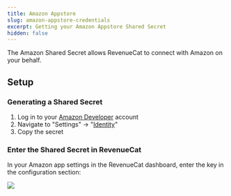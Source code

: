 ```yaml
---
title: Amazon Appstore
slug: amazon-appstore-credentials
excerpt: Getting your Amazon Appstore Shared Secret
hidden: false
---
```

The Amazon Shared Secret allows RevenueCat to connect with Amazon on your behalf. 

## Setup

### Generating a Shared Secret

1. Log in to your [Amazon Developer](https://developer.amazon.com/) account
2. Navigate to "Settings" -> "[Identity](https://developer.amazon.com/settings/console/sdk/shared-key)"
3. Copy the secret

### Enter the Shared Secret in RevenueCat

In your Amazon app settings in the RevenueCat dashboard, enter the key in the configuration section:

![](https://files.readme.io/57d36db-app.revenuecat.com_projects_85ff18c7_apps_appefe5647c50_1.png)